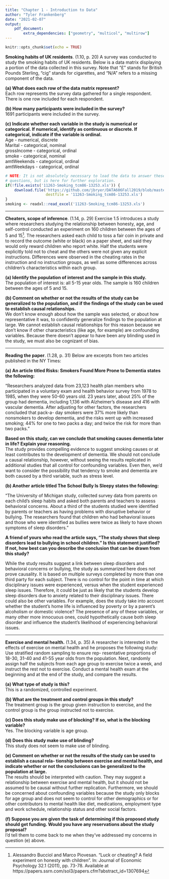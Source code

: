 ```yaml
---
title: "Chapter 1 - Introduction to Data"
author: "Tyler Frankenberg"
date: "2021-02-07"
output:
    pdf_document:
        extra_dependencies: ["geometry", "multicol", "multirow"]
---
```


```r
knitr::opts_chunk$set(echo = TRUE)
```

**Smoking habits of UK residents**. (1.10, p. 20) A survey was conducted to study the smoking habits of UK residents. Below is a data matrix displaying a portion of the data collected in this survey. Note that "$\pounds$" stands for British Pounds Sterling, "cig" stands for cigarettes, and "N/A" refers to a missing component of the data.

\begin{center}
\scriptsize{
\begin{tabular}{rccccccc}
\hline
	& sex 	 & age 	& marital 	& grossIncome 					     & smoke & amtWeekends	& amtWeekdays \\ 
\hline
1 	& Female & 42 	& Single 	& Under $\pounds$2,600 			     & Yes 	 & 12 cig/day   & 12 cig/day \\ 
2 	& Male	 & 44	& Single 	& $\pounds$10,400 to $\pounds$15,600 & No	 & N/A 			& N/A \\ 
3 	& Male 	 & 53 	& Married   & Above $\pounds$36,400 		     & Yes 	 & 6 cig/day 	& 6 cig/day \\ 
\vdots & \vdots & \vdots & \vdots & \vdots 				             & \vdots & \vdots 	    & \vdots \\ 
1691 & Male  & 40   & Single 	& $\pounds$2,600 to $\pounds$5,200   & Yes 	 & 8 cig/day 	& 8 cig/day \\   
\hline
\end{tabular}
}
\end{center}


**(a) What does each row of the data matrix represent?**  
Each row represents the survey data gathered for a single respondent.  There is one row included for each respondent.

**(b) How many participants were included in the survey?**  
1691 participants were included in the survey.

**(c) Indicate whether each variable in the study is numerical or categorical. If numerical, identify as continuous or discrete. If categorical, indicate if the variable is ordinal.**  
Age - numerical, discrete  
Marital - categorical, nominal  
grossIncome - categorical, ordinal  
smoke - categorical, nominal  
amtWeekends - categorical, ordinal  
amtWeekdays - categorical, ordinal  


```r
# NOTE: It is not absolutely necessary to load the data to answer these 
# questions, but is here for further exploration. 
if(!file.exists('11263-Smoking_tcm86-13253.xls')) {
	download.file('https://github.com/jbryer/DATA606Fall2019/blob/master/course_data/11263-Smoking_tcm86-13253.xls?raw=true', 
				  destfile = '11263-Smoking_tcm86-13253.xls')
}
smoking <- readxl::read_excel('11263-Smoking_tcm86-13253.xls')
```





--------------------------------------------------------------------------------

\clearpage

**Cheaters, scope of inference**. (1.14, p. 29) Exercise 1.5 introduces a study where researchers studying the relationship between honesty, age, and self-control conducted an experiment on 160 children between the ages of 5 and 15[^1]. The researchers asked each child to toss a fair coin in private and to record the outcome (white or black) on a paper sheet, and said they would only reward children who report white. Half the students were explicitly told not to cheat and the others were not given any explicit instructions. Differences were observed in the cheating rates in the instruction and no instruction groups, as well as some differences across children's characteristics within each group.

**(a) Identify the population of interest and the sample in this study.**  
The population of interest is: all 5-15 year olds.  The sample is 160 children between the ages of 5 and 15.

**(b) Comment on whether or not the results of the study can be generalized to the population, and if the findings of the study can be used to establish causal relationships.**  
We don't know enough about how the sample was selected, or about how representative it was, to confidently generalize findings to the population at large.  We cannot establish causal relationships for this reason because we don't know if other characteristics (like age, for example) are confounding variables.  Because there doesn't appear to have been any blinding used in the study, we must also be cognizant of bias.  


[^1]: Alessandro Bucciol and Marco Piovesan. "Luck or cheating? A field experiment on honesty with children". In: Journal of Economic Psychology 32.1 (2011), pp. 73-78. Available at https://papers.ssrn.com/sol3/papers.cfm?abstract_id=1307694



--------------------------------------------------------------------------------

\clearpage

**Reading the paper**. (1.28, p. 31) Below are excerpts from two articles published in the NY Times:

**(a) An article titled Risks: Smokers Found More Prone to Dementia states the following:**  

"Researchers analyzed data from 23,123 health plan members who participated in a voluntary exam and health behavior survey from 1978 to 1985, when they were 50-60 years old. 23 years later, about 25% of the group had dementia, including 1,136 with Alzheimer's disease and 416 with vascular dementia. After adjusting for other factors, the researchers concluded that pack-a- day smokers were 37% more likely than nonsmokers to develop dementia, and the risks went up with increased smoking; 44% for one to two packs a day; and twice the risk for more than two packs."

**Based on this study, can we conclude that smoking causes dementia later in life? Explain your reasoning.**  
The study provides compelling evidence to suggest smoking causes or at least contributes to the development of dementia.  We should not conclude a causal relationship, however, without seeing the results replicated in additional studies that all control for confounding variables.  Even then, we'd want to consider the possibility that tendency to smoke and dementia are both caused by a third variable, such as stress level.


**(b) Another article titled The School Bully Is Sleepy states the following:**  

"The University of Michigan study, collected survey data from parents on each child's sleep habits and asked both parents and teachers to assess behavioral concerns. About a third of the students studied were identified by parents or teachers as having problems with disruptive behavior or bullying. The researchers found that children who had behavioral issues and those who were identified as bullies were twice as likely to have shown symptoms of sleep disorders."

**A friend of yours who read the article says, "The study shows that sleep disorders lead to bullying in school children." Is this statement justified? If not, how best can you describe the conclusion that can be drawn from this study?**  

While the study results suggest a link between sleep disorders and behavioral concerns or bullying, the study as summarized here does not prove causality.  It is based on multiple surveys completed by more than one third party for each subject.  There is no control for the point in time at which disciplinary issues were experienced, versus when the student experienced sleep issues.  Therefore, it could be just as likely that the students develop sleep disorders due to anxiety related to their disciplinary issues.  There could also be other variables.  For example, does the study take into account whether the student's home life is influenced by poverty or by a parent's alcoholism or domestic violence?  The presence of any of these variables, or many other more innocuous ones, could hypothetically cause both sleep disorder and influence the student's likelihood of experiencing behavioral issues.





--------------------------------------------------------------------------------

\clearpage

**Exercise and mental health.** (1.34, p. 35) A researcher is interested in the effects of exercise on mental health and he proposes the following study: Use stratified random sampling to ensure rep- resentative proportions of 18-30, 31-40 and 41-55 year olds from the population. Next, randomly assign half the subjects from each age group to exercise twice a week, and instruct the rest not to exercise. Conduct a mental health exam at the beginning and at the end of the study, and compare the results. 

**(a) What type of study is this?**  
This is a randomized, controlled experiment.

**(b) What are the treatment and control groups in this study?**  
The treatment group is the group given instruction to exercise, and the control group is the group instructed not to exercise.

**(c) Does this study make use of blocking? If so, what is the blocking variable?**  
Yes. The blocking variable is age group.

**(d) Does this study make use of blinding?**  
This study does not seem to make use of blinding.

**(e) Comment on whether or not the results of the study can be used to establish a causal rela- tionship between exercise and mental health, and indicate whether or not the conclusions can be generalized to the population at large.**  
The results should be interpreted with caution.  They may suggest a relationship between exercise and mental health, but it should not be assumed to be causal without further replication.  Furthermore, we should be concerned about confounding variables because the study only blocks for age group and does not seem to control for other demographics or for other contributors to mental health like diet, medications, employment type and work schedule, relationship status and other social factors.

**(f) Suppose you are given the task of determining if this proposed study should get funding. Would you have any reservations about the study proposal?**  
I'd tell them to come back to me when they've addressed my concerns in question (e) above.



